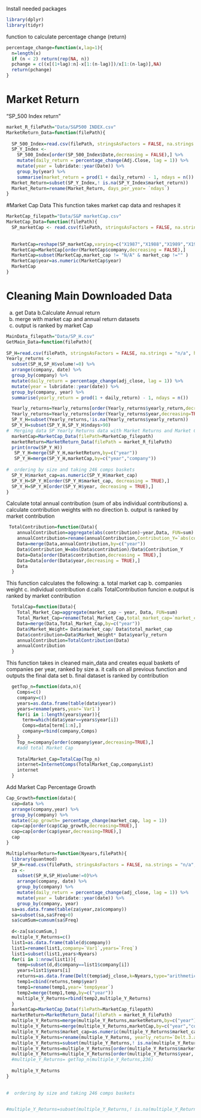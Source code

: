 
Install needed packages 
```r
library(dplyr)
library(tidyr)
```

function to calculate percentage change (return)
```r
percentage_change=function(x,lag=1){
  n=length(x)
  if (n < 2) return(rep(NA, n))
  pchange = c((x[(1+lag):n]-x[1:(n-lag)])/x[1:(n-lag)],NA)
  return(pchange)
}
```


# Market Return 
"SP_500 Index return"
```r
market_R_filePath="Data/S&P500 INDEX.csv"
MarketReturn_Data=function(filePath){
  
  SP_500_Index=read.csv(filePath, stringsAsFactors = FALSE, na.strings = "n/a")
  SP_Y_Index <- 
    SP_500_Index[order(SP_500_Index$Date,decreasing = FALSE),] %>% 
    mutate(daily_return = percentage_change(Adj.Close, lag = 1)) %>%
    mutate(year = lubridate::year(Date)) %>%
    group_by(year) %>%
    summarise(market_return = prod(1 + daily_return) - 1, ndays = n()) 
  Market_Return=subset(SP_Y_Index,! is.na(SP_Y_Index$market_return))
  Market_Return=rename(Market_Return, days_per_year= `ndays`)
}

```


#Market Cap Data
This function takes market cap data and reshapes it
```r
MarketCap_filepath="Data/S&P marketCap.csv"
MarketCap_Data=function(filePath){
  SP_marketCap <- read.csv(filePath, stringsAsFactors = FALSE, na.strings = "n/a", header=TRUE)
  
  
  MarketCap=reshape(SP_marketCap,varying=c("X1987","X1988","X1989","X1990","X1991","X1992","X1993","X1994","X1995","X1996","X1997","X1998","X1999","X2000","X2001","X2002","X2003","X2004","X2005","X2006","X2007","X2008","X2009","X2010","X2011","X2012","X2013","X2014","X2015"),v.names="market_cap",timevar = "year",times=c("1987","1988","1989","1990","1991","1992","1993","1994","1995","1996","1997","1998","1999","2000","2001","2002","2003","2004","2005","2006","2007","2008","2009","2010","2011","2012","2013","2014","2015"),direction = "long")
  MarketCap=MarketCap[order(MarketCap$company,decreasing = FALSE),]
  MarketCap=subset(MarketCap,market_cap != "N/A" & market_cap !="" )
  MarketCap$year=as.numeric(MarketCap$year)
  MarketCap
}
```

# Cleaning Main Downloaded Data
a. get Data
b.Calculate Annual return
c. merge with market cap and annual return datasets 
d. output is ranked by market Cap
```r
MainData_filepath="Data/SP_H.csv"
GetMain_Data=function(filePath){
  
SP_H=read.csv(filePath, stringsAsFactors = FALSE, na.strings = "n/a", header=TRUE)
Yearly_returns <- 
  subset(SP_H,SP_H$volume!=0) %>% 
  arrange(company, date) %>%
  group_by(company) %>%
  mutate(daily_return = percentage_change(adj_close, lag = 1)) %>%
  mutate(year = lubridate::year(date)) %>%
  group_by(company, year) %>%
  summarise(yearly_return = prod(1 + daily_return) - 1, ndays = n()) 

  Yearly_returns=Yearly_returns[order(Yearly_returns$yearly_return,decreasing=TRUE),]
  Yearly_returns=Yearly_returns[order(Yearly_returns$year,decreasing=TRUE),]
  SP_Y_H=subset(Yearly_returns,!is.na(Yearly_returns$yearly_return))
  SP_Y_H=subset(SP_Y_H,SP_Y_H$ndays>90)
#  Merging data SP Yearly Returns data with Market Returns and Market Cap Data.
  marketCap=MarketCap_Data(filePath=MarketCap_filepath)
  marketReturn=MarketReturn_Data(filePath = market_R_filePath)
  print(nrow(SP_Y_H))
   SP_Y_H=merge(SP_Y_H,marketReturn,by=c("year"))
   SP_Y_H=merge(SP_Y_H,marketCap,by=c("year","company"))
  
#  ordering by size and taking 246 comps baskets 
  SP_Y_H$market_cap=as.numeric(SP_Y_H$market_cap)
  SP_Y_H=SP_Y_H[order(SP_Y_H$market_cap, decreasing = TRUE),]
  SP_Y_H=SP_Y_H[order(SP_Y_H$year, decreasing = TRUE),]
}
```


Calculate total annual contribution (sum of abs individual contributions)
a. calculate contribution weights with no direction 
b. output is ranked by market contribution
```r
 TotalContribution=function(Data){
    annualContribution=aggregate(abs(contribution)~year,Data, FUN=sum)
    annualContribution=rename(annualContribution,Contribution_Y=`abs(contribution)`)
    Data=merge(Data,annualContribution,by=c("year"))
    Data$Contribution_W=abs(Data$contribution)/Data$Contribution_Y
    Data=Data[order(Data$contribution,decreasing = TRUE),]
    Data=Data[order(Data$year,decreasing = TRUE),]
    Data
  }
```


This function calculates the following:
a. total market cap 
b. companies weight 
c. individual contribution 
d.calls TotalContribution funcion 
e.output is ranked by market contribution
```r
  TotalCap=function(Data){
    Total_Market_Cap=aggregate(market_cap ~ year, Data, FUN=sum)
    Total_Market_Cap=rename(Total_Market_Cap,total_market_cap=`market_cap`)
    Data=merge(Data,Total_Market_Cap,by=c("year"))
    Data$Market_Weight= Data$market_cap/ Data$total_market_cap
    Data$contribution=Data$Market_Weight* Data$yearly_return
    annualContribution=TotalContribution(Data)
    annualContribution
  }
```

This function takes in cleaned main_data and creates equal baskets of companies per year, ranked by size
a. it calls on all previous function and outputs the final data set 
b. final dataset is ranked by contribution 

```r
  
  getTop_n=function(data,n){
    Comps=c()
    company=c()
    years=as.data.frame(table(data$year))
    years=rename(years,year=`Var1`)
    for(i in 1:length(years$year)){
      term=which(data$year==years$year[i])
      Comps=data[term[1:n],]
      company=rbind(company,Comps)
    }
    Top_n=company[order(company$year,decreasing=TRUE),]
    #add total Market Cap
   
    TotalMarket_Cap=TotalCap(Top_n)
    internet=InternetComps(TotalMarket_Cap,companyList)
    internet
  }
```

Add Market Cap Percentage Growth
```r
Cap_Growth=function(data){
  cap=data %>% 
  arrange(company,year) %>%
  group_by(company) %>%
  mutate(Cap_growth= percentage_change(market_cap, lag = 1)) 
  cap=cap[order(cap$Cap_growth,decreasing=TRUE),]
  cap=cap[order(cap$year,decreasing=TRUE),]
  cap
}
```


```r

MultipleYearReturn=function(Nyears,filePath){
  library(quantmod)
  SP_H=read.csv(filePath, stringsAsFactors = FALSE, na.strings = "n/a", header=TRUE)
  za <- 
    subset(SP_H,SP_H$volume!=0)%>% 
    arrange(company, date) %>%
    group_by(company) %>%
    mutate(daily_return = percentage_change(adj_close, lag = 1)) %>%
    mutate(year = lubridate::year(date)) %>%
    group_by(company, year)
  sa=as.data.frame(table(za$year,za$company))
  sa=subset(sa,sa$Freq>0)
  sa$cumSum=cumsum(sa$Freq)
  
  d<-za[sa$cumSum,]
  multiple_Y_Returns=c()
  list1=as.data.frame(table(d$company))
  list1=rename(list1,company=`Var1`,years=`Freq`)
  list1=subset(list1,years>Nyears)
  for(i in 1:nrow(list1)){
    temp=subset(d,d$company==list1$company[i])
    years=list1$years[i]
    returns=as.data.frame(Delt(temp$adj_close,k=Nyears,type="arithmetic"))
    temp1=cbind(returns,temp$year)
    temp1=rename(temp1,year=`temp$year`)
    temp2=merge(temp1,temp,by=c("year"))
    multiple_Y_Returns=rbind(temp2,multiple_Y_Returns)
  }
  marketCap=MarketCap_Data(filePath=MarketCap_filepath)
  marketReturn=MarketReturn_Data(filePath = market_R_filePath)
  multiple_Y_Returns=merge(multiple_Y_Returns,marketReturn,by=c("year"))
  multiple_Y_Returns=merge(multiple_Y_Returns,marketCap,by=c("year","company"))
  multiple_Y_Returns$market_cap=as.numeric(multiple_Y_Returns$market_cap)
  multiple_Y_Returns=rename(multiple_Y_Returns, yearly_return=`Delt.3.arithmetic`)
  multiple_Y_Returns=subset(multiple_Y_Returns,! is.na(multiple_Y_Returns$yearly_return))
  multiple_Y_Returns=multiple_Y_Returns[order(multiple_Y_Returns$market_cap, decreasing = TRUE),]
  multiple_Y_Returns=multiple_Y_Returns[order(multiple_Y_Returns$year, decreasing = TRUE),]
  #multiple_Y_Returns= getTop_n(multiple_Y_Returns,236)
  
  multiple_Y_Returns
}
  
  
#  ordering by size and taking 246 comps baskets 
 

#multiple_Y_Returns=subset(multiple_Y_Returns,! is.na(multiple_Y_Returns$Delt.5.arithmetic))



```

